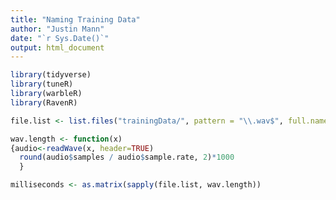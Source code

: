```yaml
---
title: "Naming Training Data"
author: "Justin Mann"
date: "`r Sys.Date()`"
output: html_document
---
```


```r
library(tidyverse)
library(tuneR)
library(warbleR)
library(RavenR)
```

```r
file.list <- list.files("trainingData/", pattern = "\\.wav$", full.names = TRUE)

wav.length <- function(x)
{audio<-readWave(x, header=TRUE)
  round(audio$samples / audio$sample.rate, 2)*1000
  }

milliseconds <- as.matrix(sapply(file.list, wav.length))
```

